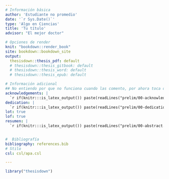 ```yaml
---
# Información básica
author: 'Estudiante no promedio'
date: '`r Sys.Date()`'
type: 'Algo en Ciencias'
title: 'Tu título'
advisor: "El mejor doctor"

# Opciones de render
knit: "bookdown::render_book"
site: bookdown::bookdown_site
output: 
  thesisdown::thesis_pdf: default
  # thesisdown::thesis_gitbook: default
  # thesisdown::thesis_word: default
  # thesisdown::thesis_epub: default

# Información adicional
## No entiendo por que no funciona cuando las comento, por ahora toca dejarlas.
acknowledgements: |
  `r if(knitr:::is_latex_output()) paste(readLines("prelim/00-acknowledge.Rmd"), collapse = '\n  ')`
dedication: |
  `r if(knitr:::is_latex_output()) paste(readLines("prelim/00-dedication.Rmd"), collapse = '\n  ')`
lot: true
lof: true
resumen: |
  `r if(knitr:::is_latex_output()) paste(readLines("prelim/00-abstract.Rmd"), collapse = '\n  ')`


#  Bibliografía
bibliography: references.bib
# Stilo
csl: csl/apa.csl

---
```


```r
library("thesisdown")
```

<!--Plantilla LTXHummingbird, para tesis del Instituto de Ecología A.C. (INECOL), optimizada para Rmarkdown y bookdown

 Esta plantilla esta basada en el formato reedthesis utilizando la paqueteria Thesisdown-->




